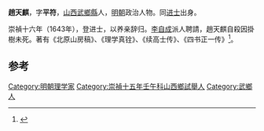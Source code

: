 '''趙天麒'''，字'''平符'''，[[山西|山西]][[武鄉縣|武鄉縣]]人，[[明朝|明朝]]政治人物。同[[进士|进士]]出身。

崇禎十六年（1643年），登进士，以养亲辞归。[[李自成|李自成]]派人聘請，趙天麒自殺因掛樹未死。著有《北原山房稿》、《理学真铨》、《续高士传》、《四书正一传》<ref>{{cite news|author=长治市地方志办公室主办|title=武乡县进士名录|url=http://www.dfz.changzhi.gov.cn/960rn.jsp?urltype=news.NewsContentUrl&wbnewsid=232152&wbtreeid=21514|accessdate=2013-08-19|newspaper=长治市情网|deadurl=yes|archiveurl=https://web.archive.org/web/20130818223824/http://www.dfz.changzhi.gov.cn/960rn.jsp?urltype=news.NewsContentUrl&wbnewsid=232152&wbtreeid=21514|archivedate=2013-08-18}}</ref>。

==参考==
{{reflist}}
{{明朝人物小作品}}
{{崇禎十六年癸未科殿試金榜}}
{{DEFAULTSORT:Zhao赵}}
[[Category:明朝理学家|Category:明朝理学家]]
[[Category:崇禎十五年壬午科山西鄉試舉人|Category:崇禎十五年壬午科山西鄉試舉人]]
[[Category:武鄉人|Category:武鄉人]]